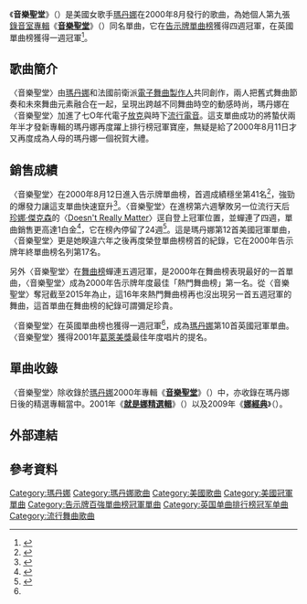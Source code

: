 {{noteTA
|T=zh-cn:Music; zh-hk:Music; zh-tw:Music (瑪丹娜歌曲);
|1=zh-cn:Music; zh-hk:Music; zh-tw:Music;
|2=zh-cn:麦当娜; zh-hk:麥當娜; zh-tw:瑪丹娜;
|G1=Show
}}
{{Infobox single
| Name          = 音樂聖堂<br />Music
| Cover         = 
| Artist        = [[瑪丹娜|瑪丹娜]]
| Album         = [[Music_(麥當娜專輯)|音樂聖堂]]
| B-side        = "Cyber-Raga"
| Released      = 2000年8月21日
| Format        = {{flat list|
*[[DVD|DVD]]
*[[CD|CD]]
*[[maxi|maxi]]
*[[錄影帶|錄影帶]]
*[[錄音帶|錄音帶]]
*7"
*12"
}}
| Recorded      = 1999年
| Length        = 3:44
| Genre         = {{flatlist|
* [[流行電音|流行電音]]
* [[舞曲|舞曲]]
}}
| Label         = {{flat list|
* Maverick
* [[華納兄弟唱片公司|華納兄弟唱片公司]]}}
| Writer        = {{flat list|
* 瑪丹娜
* Mirwais Ahmadzaï}}
| Producer      = {{flat list|
* 瑪丹娜
* Mirwais Ahmadzaï}}
| Last single   = "[[American_Pie_(歌曲)|American Pie]]"<br>(2000)
| This single   = "'''Music'''"<br>(2000)
| Next single   = "[[Don't_Tell_Me_(麥當娜歌曲)|Don't Tell Me]]"<br>(2000)
}}
《'''音樂聖堂'''》（{{lang-en|'''Music'''}}）是美國女歌手[[瑪丹娜|瑪丹娜]]在2000年8月發行的歌曲，為她個人第九張[[錄音室專輯|錄音室專輯]]《'''[[Music_(麥當娜專輯)|音樂聖堂]]'''》（{{lang-en|'''Music'''}}）同名單曲，它在[[Billboard_Hot_100|告示牌單曲榜]]獲得四週冠軍，在英國單曲榜獲得一週冠軍<ref name="#1">{{Cite web |url=http://www.officialcharts.com/artist/_/madonna/ |title=英國官方排行榜瑪丹娜資料庫 |accessdate=2015-01-11 |archive-date=2015-01-19 |archive-url=https://web.archive.org/web/20150119173628/http://www.officialcharts.com/artist/_/madonna |dead-url=no }}</ref>。

== 歌曲簡介 ==
〈音樂聖堂〉由[[瑪丹娜|瑪丹娜]]和法國前衛派[[電子舞曲|電子舞曲]][[製作人|製作人]]{{link-en|米爾維斯·阿馬黛|Mirwais Ahmadzaï}}共同創作，兩人把舊式舞曲節奏和未來舞曲元素融合在一起，呈現出跨越不同舞曲時空的動感時尚，瑪丹娜在〈音樂聖堂〉加進了七O年代電子[[放克|放克]]與時下[[流行電音|流行電音]]。這支單曲成功的將蟄伏兩年半才發新專輯的瑪丹娜再度躍上排行榜冠軍寶座，無疑是給了2000年8月11日才又再度成為人母的瑪丹娜一個祝賀大禮。

== 銷售成績 ==
〈音樂聖堂〉在2000年8月12日進入告示牌單曲榜，首週成績穩坐第41名<ref>{{Cite web |url=http://www.billboard.com/charts/hot-100/2000-08-12 |title=2000-08-12告示牌單曲榜 |access-date=2015-01-11 |archive-date=2021-05-23 |archive-url=https://web.archive.org/web/20210523115926/https://www.billboard.com/charts/hot-100/2000-08-12 |dead-url=no }}</ref>，強勁的爆發力讓這支單曲快速竄升<ref>{{Cite web |url=http://www.billboard.com/charts/hot-100/2000-09-16 |title=2000-09-16告示牌單曲榜 |access-date=2015-01-11 |archive-date=2021-05-23 |archive-url=https://web.archive.org/web/20210523114413/https://www.billboard.com/charts/hot-100/2000-09-16 |dead-url=no }}</ref>。〈音樂聖堂〉在進榜第六週擊敗另一位流行天后[[珍娜·傑克森|珍娜·傑克森]]的〈[[Doesn't_Really_Matter|Doesn't Really Matter]]〉逕自登上冠軍位置，並蟬連了四週，單曲銷售更高達1白金<ref>{{Cite web |url=http://www.riaa.com/goldandplatinumdata.php?content_selector=gold-platinum-searchable-database |title=美國唱片業協會瑪丹娜專輯單曲銷售量一覽表 |accessdate=2015-01-11 |archive-date=2012-05-24 |archive-url=https://www.webcitation.org/67uA3zL1x?url=http://www.riaa.com/goldandplatinumdata.php?content_selector=gold-platinum-searchable-database |dead-url=no }}</ref>，它在榜內停留了24週<ref>{{Cite web |url=http://www.billboard.com/artist/308786/madonna/chart?page=1&f=379 |title=美國告示牌官網瑪丹娜單曲資料庫 |accessdate=2015-01-11 |archive-date=2015-03-10 |archive-url=https://web.archive.org/web/20150310170957/http://www.billboard.com/artist/308786/madonna/chart?page=1&f=379 |dead-url=no }}</ref>。這是瑪丹娜第12首美國冠軍單曲，〈音樂聖堂〉更是她睽違六年之後再度榮登單曲榜榜首的紀錄，它在2000年告示牌年終單曲榜名列第17名。

另外〈音樂聖堂〉在[[告示牌舞曲排行榜|舞曲榜]]蟬連五週冠軍，是2000年在舞曲榜表現最好的一首單曲，〈音樂聖堂〉成為2000年告示牌年度最佳「熱門舞曲榜」第一名。從〈音樂聖堂〉奪冠截至2015年為止，這16年來熱門舞曲榜再也沒出現另一首五週冠軍的舞曲，這首單曲在舞曲榜的紀錄可謂彌足珍貴。

〈音樂聖堂〉在英國單曲榜也獲得一週冠軍<ref name="#1"/>，成為[[瑪丹娜|瑪丹娜]]第10首英國冠軍單曲。〈音樂聖堂〉獲得2001年[[葛萊美獎|葛萊美獎]]最佳年度唱片的提名。

== 單曲收錄 ==
〈音樂聖堂〉除收錄於[[瑪丹娜|瑪丹娜]]2000年專輯《'''[[Music_(麥當娜專輯)|音樂聖堂]]'''》（{{lang-en|'''Music'''}}）中，亦收錄在瑪丹娜日後的精選專輯當中。2001年《'''[[GHV2|就是娜精選輯]]'''》（{{lang-en|'''GHV2'''}}）以及2009年《'''[[Celebration_(麥當娜專輯)|娜經典]]'''》（{{lang-en|'''Celebration'''}}）。

== 外部連結 ==
{{瑪丹娜}}
{{瑪丹娜歌曲}}
==參考資料==
{{reflist|2}}
{{Authority control}}
{{DEFAULTSORT:Music}}
[[Category:瑪丹娜|Category:瑪丹娜]]
[[Category:瑪丹娜歌曲|Category:瑪丹娜歌曲]]
[[Category:美國歌曲|Category:美國歌曲]]
[[Category:美國冠軍單曲|Category:美國冠軍單曲]]
[[Category:告示牌百強單曲榜冠軍單曲|Category:告示牌百強單曲榜冠軍單曲]]
[[Category:英国单曲排行榜冠军单曲|Category:英国单曲排行榜冠军单曲]]
[[Category:流行舞曲歌曲|Category:流行舞曲歌曲]]